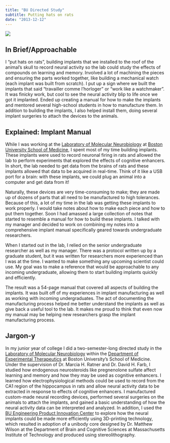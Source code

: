 ```yaml
---
title: "BU Directed Study"
subtitle: Putting hats on rats
date: "2013-12-12"
---
```


![](images/directed_study_implant.jpg)

## In Brief/Approachable
I "put hats on rats", building implants that we installed to the roof of the animal's skull to record neural activity so the lab could study the effects of compounds on learning and memory. Involved a lot of machining the pieces and ensuring the parts worked together, like building a mechanical watch (each implant was built from scratch). I put up a sign where we built the implants that said "travailler comme l'horloger" or "work like a watchmaker". It was finicky work, but cool to see the neural activity blip to life once we got it implanted. Ended up creating a manual for how to make the implants and mentored several high-school students in how to manufacture them. In addition to building the implants, I also helped install them, doing several implant surgeries to attach the devices to the animals.

## Explained: Implant Manual

While I was working at the [Laboratory of Molecular Neurobiology](https://www.bumc.bu.edu/busm-pm/research/laboratories/lmn/) at [Boston University School of Medicine](https://www.bumc.bu.edu/busm-pm/), I spent most of my time building implants. These implants were used to record neuronal firing in rats and allowed the lab to perform experiments that explored the effects of cognitive enhancers. In short, the lab needed to get data from the brains of rats and these implants allowed that data to be acquired in real-time. Think of it like a USB port for a brain: with these implants, we could plug an animal into a computer and get data from it!

Naturally, these devices are very time-consuming to make; they are made up of dozens of parts that all need to be manufactured to high tolerances. Because of this, a lot of my time in the lab was getting these implants to work properly. I would take notes about how to make each piece and how to put them together. Soon I had amassed a large collection of notes that started to resemble a manual for how to build these implants. I talked with my manager and decided to work on combining my notes into a comprehensive implant manual specifically geared towards undergraduate researchers.

When I started out in the lab, I relied on the senior undergraduate researcher as well as my manager. There was a protocol written up by a graduate student, but it was written for researchers more experienced than I was at the time. I wanted to make something any upcoming scientist could use. My goal was to make a reference that would be approachable to any incoming undergraduate, allowing them to start building implants quickly and efficiently.

The result was a 54-page manual that covered all aspects of building the implants. It was built off of my experiences in implant manufacturing as well as working with incoming undergraduates. The act of documenting the manufacturing process helped me better understand the implants as well as give back a useful tool to the lab. It makes me proud to think that even now my manual may be helping new researchers grasp the implant manufacturing process.

## Jargon-y
In my junior year of college I did a two-semester-long directed study in the [Laboratory of Molecular Neurobiology](https://www.bumc.bu.edu/busm-pm/research/laboratories/lmn/) within the [Department of Experimental Therapeutics](https://www.bumc.bu.edu/busm-pm/) at Boston University’s School of Medicine. Under the supervision of Dr. Marcia H. Ratner and Dr. David H. Farb, I studied how endogenous neurosteroids like pregnenolone sulfate affect learning and memory and how they may be used as cognitive enhancers. I learned how electrophysiological methods could be used to record from the CA1 region of the hippocampus in rats and allow neural activity data to be extracted in response to effects of cognitive enhancers. I manufactured custom-made neural recording devices, performed several surgeries on the animals to attach the implants, and gained a basic understanding of how the neural activity data can be interpreted and analyzed. In addition, I used the [BU Engineering Product Innovation Center](https://www.bu.edu/eng/current-students/epic/) to explore how the neural implants could be made more efficiently using 3D-printing technology, which resulted in adoption of a unibody core designed by Dr. Matthew Wilson at the Department of Brain and Cognitive Sciences at Massachusetts Institute of Technology and produced using stereolithography.